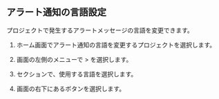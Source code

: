 ## アラート通知の言語設定

プロジェクトで発生するアラートメッセージの言語を変更できます。

1. ホーム画面でアラート通知の言語を変更するプロジェクトを選択します。

2. 画面の左側のメニューで<Cmdname sid="management" className="uitext" /> &gt; <Cmdname sid="project_management" className="uitext" />を選択します。

3. <Cmdname sid="TTL06021" className="uitext" />セクションで、使用する言語を選択します。

4. 画面の右下にある<Cmdname sid="save" className="uitext" />ボタンを選択します。
